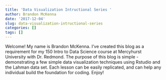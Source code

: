 ```yaml
---
title: 'Data Visualization Intructional Series '
author: Brandon McKenna
date: '2017-12-04'
slug: data-visualization-intructional-series
categories: []
tags: []
---
```


Welcome! My name is Brandon McKenna. I've created this blog as a requirement for my 150 Intro to Data Science course at Mercyhurst University with Dr. Redmond. The purpose of this blog is simple - demonstrating a few simple data visualization techniques using Rstudio and the Lahman data set. Each lesson can be easily replicated, and can help any individual build the foundation for coding. Enjoy!
